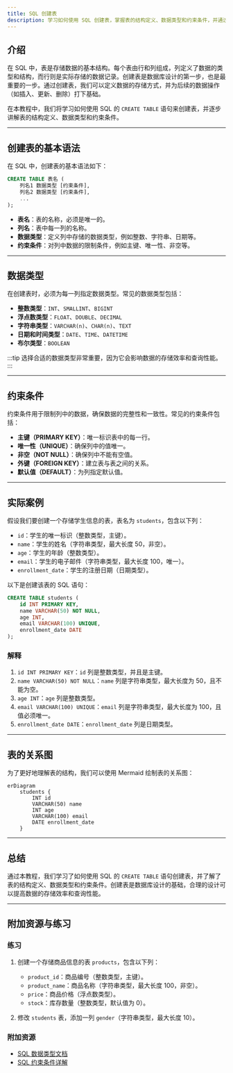 ```yaml
---
title: SQL 创建表
description: 学习如何使用 SQL 创建表，掌握表的结构定义、数据类型和约束条件，并通过实际案例理解表的创建过程。
---
```


## 介绍

在 SQL 中，表是存储数据的基本结构。每个表由行和列组成，列定义了数据的类型和结构，而行则是实际存储的数据记录。创建表是数据库设计的第一步，也是最重要的一步。通过创建表，我们可以定义数据的存储方式，并为后续的数据操作（如插入、更新、删除）打下基础。

在本教程中，我们将学习如何使用 SQL 的 `CREATE TABLE` 语句来创建表，并逐步讲解表的结构定义、数据类型和约束条件。

---

## 创建表的基本语法

在 SQL 中，创建表的基本语法如下：

```sql
CREATE TABLE 表名 (
    列名1 数据类型 [约束条件],
    列名2 数据类型 [约束条件],
    ...
);
```

- **表名**：表的名称，必须是唯一的。
- **列名**：表中每一列的名称。
- **数据类型**：定义列中存储的数据类型，例如整数、字符串、日期等。
- **约束条件**：对列中数据的限制条件，例如主键、唯一性、非空等。

---

## 数据类型

在创建表时，必须为每一列指定数据类型。常见的数据类型包括：

- **整数类型**：`INT`、`SMALLINT`、`BIGINT`
- **浮点数类型**：`FLOAT`、`DOUBLE`、`DECIMAL`
- **字符串类型**：`VARCHAR(n)`、`CHAR(n)`、`TEXT`
- **日期和时间类型**：`DATE`、`TIME`、`DATETIME`
- **布尔类型**：`BOOLEAN`

:::tip
选择合适的数据类型非常重要，因为它会影响数据的存储效率和查询性能。
:::

---

## 约束条件

约束条件用于限制列中的数据，确保数据的完整性和一致性。常见的约束条件包括：

- **主键（PRIMARY KEY）**：唯一标识表中的每一行。
- **唯一性（UNIQUE）**：确保列中的值唯一。
- **非空（NOT NULL）**：确保列中不能有空值。
- **外键（FOREIGN KEY）**：建立表与表之间的关系。
- **默认值（DEFAULT）**：为列指定默认值。

---

## 实际案例

假设我们要创建一个存储学生信息的表，表名为 `students`，包含以下列：

- `id`：学生的唯一标识（整数类型，主键）。
- `name`：学生的姓名（字符串类型，最大长度 50，非空）。
- `age`：学生的年龄（整数类型）。
- `email`：学生的电子邮件（字符串类型，最大长度 100，唯一）。
- `enrollment_date`：学生的注册日期（日期类型）。

以下是创建该表的 SQL 语句：

```sql
CREATE TABLE students (
    id INT PRIMARY KEY,
    name VARCHAR(50) NOT NULL,
    age INT,
    email VARCHAR(100) UNIQUE,
    enrollment_date DATE
);
```

### 解释

1. `id INT PRIMARY KEY`：`id` 列是整数类型，并且是主键。
2. `name VARCHAR(50) NOT NULL`：`name` 列是字符串类型，最大长度为 50，且不能为空。
3. `age INT`：`age` 列是整数类型。
4. `email VARCHAR(100) UNIQUE`：`email` 列是字符串类型，最大长度为 100，且值必须唯一。
5. `enrollment_date DATE`：`enrollment_date` 列是日期类型。

---

## 表的关系图

为了更好地理解表的结构，我们可以使用 Mermaid 绘制表的关系图：

```mermaid
erDiagram
    students {
        INT id
        VARCHAR(50) name
        INT age
        VARCHAR(100) email
        DATE enrollment_date
    }
```

---

## 总结

通过本教程，我们学习了如何使用 SQL 的 `CREATE TABLE` 语句创建表，并了解了表的结构定义、数据类型和约束条件。创建表是数据库设计的基础，合理的设计可以提高数据的存储效率和查询性能。

---

## 附加资源与练习

### 练习

1. 创建一个存储商品信息的表 `products`，包含以下列：
   - `product_id`：商品编号（整数类型，主键）。
   - `product_name`：商品名称（字符串类型，最大长度 100，非空）。
   - `price`：商品价格（浮点数类型）。
   - `stock`：库存数量（整数类型，默认值为 0）。

2. 修改 `students` 表，添加一列 `gender`（字符串类型，最大长度 10）。

### 附加资源

- [SQL 数据类型文档](https://www.example.com/sql-data-types)
- [SQL 约束条件详解](https://www.example.com/sql-constraints)